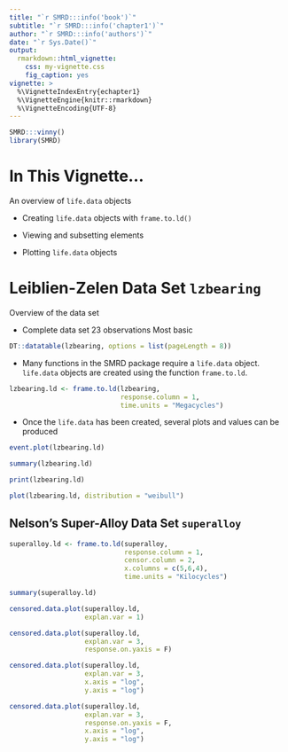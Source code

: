```yaml
---
title: "`r SMRD:::info('book')`"
subtitle: "`r SMRD:::info('chapter1')`"
author: "`r SMRD:::info('authors')`"
date: "`r Sys.Date()`"
output: 
  rmarkdown::html_vignette:
    css: my-vignette.css
    fig_caption: yes
vignette: >
  %\VignetteIndexEntry{echapter1}
  %\VignetteEngine{knitr::rmarkdown}
  %\VignetteEncoding{UTF-8}
---
```


```r
SMRD:::vinny()
library(SMRD)
```

# In This Vignette...

An overview of `life.data` objects

- Creating `life.data` objects with `frame.to.ld()`

- Viewing and subsetting elements

- Plotting `life.data` objects

# Leiblien-Zelen Data Set `lzbearing`

Overview of the data set 

- Complete data set 23 observations 
Most basic

```r
DT::datatable(lzbearing, options = list(pageLength = 8))
```

- Many functions in the SMRD package require a `life.data` object.  `life.data` objects are created using the function `frame.to.ld`.

```r
lzbearing.ld <- frame.to.ld(lzbearing, 
                            response.column = 1,
                            time.units = "Megacycles")
```

- Once the `life.data` has been created, several plots and values can be produced

```r
event.plot(lzbearing.ld)

summary(lzbearing.ld)

print(lzbearing.ld)

plot(lzbearing.ld, distribution = "weibull")
```

## Nelson's Super-Alloy Data Set `superalloy`

```r
superalloy.ld <- frame.to.ld(superalloy,
                             response.column = 1, 
                             censor.column = 2,
                             x.columns = c(5,6,4),
                             time.units = "Kilocycles")

summary(superalloy.ld)

censored.data.plot(superalloy.ld, 
                   explan.var = 1)

censored.data.plot(superalloy.ld, 
                   explan.var = 3,
                   response.on.yaxis = F)

censored.data.plot(superalloy.ld, 
                   explan.var = 3, 
                   x.axis = "log", 
                   y.axis = "log")

censored.data.plot(superalloy.ld, 
                   explan.var = 3,
                   response.on.yaxis = F, 
                   x.axis = "log", 
                   y.axis = "log")
```